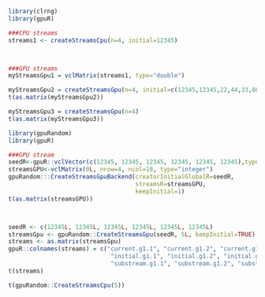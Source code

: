 <!--
%\VignetteEngine{knitr::knitr}
%\VignetteIndexEntry{Create_Streams_GPU}
-->



```r
library(clrng)
library(gpuR)

###CPU streams
streams1 <- createStreamsCpu(n=4, initial=12345)



###GPU streams
myStreamsGpu1 = vclMatrix(streams1, type="double")

myStreamsGpu2 = createStreamsGpu(n=4, initial=c(12345,12345,22,44,33,88))
t(as.matrix(myStreamsGpu2))

myStreamsGpu3 = createStreamsGpu(n=4)
t(as.matrix(myStreamsGpu3))
```




```r
library(gpuRandom)
library(gpuR)

###GPU stream
seedR<-gpuR::vclVector(c(12345, 12345, 12345, 12345, 12345, 12345),type="integer")
streamsGPU<-vclMatrix(0L, nrow=4, ncol=18, type="integer")
gpuRandom:::CreateStreamsGpuBackend(creatorInitialGlobalR=seedR, 
                                    streamsR=streamsGPU, 
                                    keepInitial=1)
t(as.matrix(streamsGPU))



seedR <- c(12345L, 12345L, 12345L, 12345L, 12345L, 12345L)
streamsGpu <- gpuRandom::CreateStreamsGpu(seedR, 5L, keepInitial=TRUE)
streams <- as.matrix(streamsGpu)
gpuR::colnames(streams) = c("current.g1.1", "current.g1.2", "current.g1.3", "current.g2.1", "current.g2.2", "current.g2.3",
                             "initial.g1.1", "initial.g1.2", "initial.g1.3", "initial.g2.1", "initial.g2.2", "initial.g2.3",
                             "substream.g1.1", "substream.g1.2", "substream.g1.3", "substream.g2.1", "substream.g2.2", "substream.g2.3")
t(streams) 

t(gpuRandom::CreateStreamsCpu(5))
```






